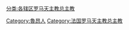 [[分类:各辖区罗马天主教总主教|分类:各辖区罗马天主教总主教]]
[[Category:魯昂人|Category:魯昂人]]
[[Category:法国罗马天主教总主教|Category:法国罗马天主教总主教]]